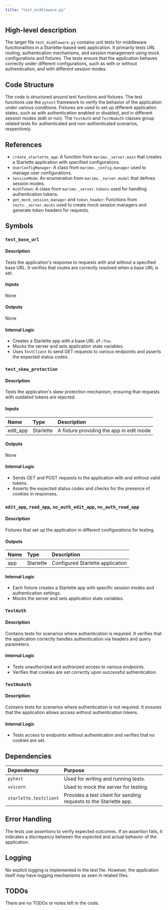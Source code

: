 ```yaml
---
title: "test_middleware.py"
---
```


## High-level description

The target file `test_middleware.py` contains unit tests for middleware functionalities in a Starlette-based web application. It primarily tests URL routing, authentication mechanisms, and session management using mock configurations and fixtures. The tests ensure that the application behaves correctly under different configurations, such as with or without authentication, and with different session modes.

## Code Structure

The code is structured around test functions and fixtures. The test functions use the `pytest` framework to verify the behavior of the application under various conditions. Fixtures are used to set up different application states, such as with authentication enabled or disabled, and in different session modes (edit or run). The `TestAuth` and `TestNoAuth` classes group related tests for authenticated and non-authenticated scenarios, respectively.

## References

- `create_starlette_app`: A function from `marimo._server.main` that creates a Starlette application with specified configurations.
- `UserConfigManager`: A class from `marimo._config.manager` used to manage user configurations.
- `SessionMode`: An enumeration from `marimo._server.model` that defines session modes.
- `AuthToken`: A class from `marimo._server.tokens` used for handling authentication tokens.
- `get_mock_session_manager` and `token_header`: Functions from `tests._server.mocks` used to create mock session managers and generate token headers for requests.

## Symbols

### `test_base_url`
#### Description
Tests the application's response to requests with and without a specified base URL. It verifies that routes are correctly resolved when a base URL is set.

#### Inputs
None

#### Outputs
None

#### Internal Logic
- Creates a Starlette app with a base URL of `/foo`.
- Mocks the server and sets application state variables.
- Uses `TestClient` to send GET requests to various endpoints and asserts the expected status codes.

### `test_skew_protection`
#### Description
Tests the application's skew protection mechanism, ensuring that requests with outdated tokens are rejected.

#### Inputs
| Name     | Type     | Description                  |
|:---------|:---------|:-----------------------------|
| edit_app | Starlette | A fixture providing the app in edit mode |

#### Outputs
None

#### Internal Logic
- Sends GET and POST requests to the application with and without valid tokens.
- Asserts the expected status codes and checks for the presence of cookies in responses.

### `edit_app`, `read_app`, `no_auth_edit_app`, `no_auth_read_app`
#### Description
Fixtures that set up the application in different configurations for testing.

#### Outputs
| Name | Type     | Description                  |
|:-----|:---------|:-----------------------------|
| app  | Starlette | Configured Starlette application |

#### Internal Logic
- Each fixture creates a Starlette app with specific session modes and authentication settings.
- Mocks the server and sets application state variables.

### `TestAuth`
#### Description
Contains tests for scenarios where authentication is required. It verifies that the application correctly handles authentication via headers and query parameters.

#### Internal Logic
- Tests unauthorized and authorized access to various endpoints.
- Verifies that cookies are set correctly upon successful authentication.

### `TestNoAuth`
#### Description
Contains tests for scenarios where authentication is not required. It ensures that the application allows access without authentication tokens.

#### Internal Logic
- Tests access to endpoints without authentication and verifies that no cookies are set.

## Dependencies

| Dependency | Purpose |
|:-----------|:--------|
| `pytest`   | Used for writing and running tests. |
| `uvicorn`  | Used to mock the server for testing. |
| `starlette.testclient` | Provides a test client for sending requests to the Starlette app. |

## Error Handling

The tests use assertions to verify expected outcomes. If an assertion fails, it indicates a discrepancy between the expected and actual behavior of the application.

## Logging

No explicit logging is implemented in the test file. However, the application itself may have logging mechanisms as seen in related files.

## TODOs

There are no TODOs or notes left in the code.